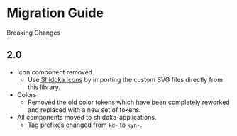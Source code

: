 
<Meta title="Migration Guide" />

# Migration Guide

Breaking Changes

## 2.0

- Icon component removed
  - Use [Shidoka Icons](https://github.com/kyndryl-design-system/shidoka-icons) by importing the custom SVG files directly from this library.
- Colors
  - Removed the old color tokens which have been completely reworked and replaced with a new set of tokens.
- All components moved to shidoka-applications.
  - Tag prefixes changed from `kd-` to `kyn-`.
